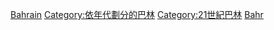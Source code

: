 {{commonscat|Bahrain in the 2010s}}

[[Category:2010年代各國|Bahrain]]
[[Category:依年代劃分的巴林‎|Category:依年代劃分的巴林‎]]
[[Category:21世紀巴林|Category:21世紀巴林]]
[[Category:2010年代亞洲|Bahr]]